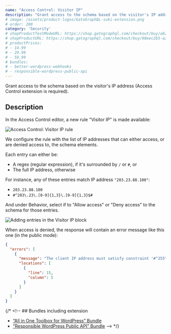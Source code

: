 ```yaml
---
name: "Access Control: Visitor IP"
description: "Grant access to the schema based on the visitor's IP address (Access Control extension is required)."
# image: /assets/product-logos/GatoGraphQL-suki-extension.png
# order: 200
category: 'Security'
# shopProductTestModeURL: https://shop.gatographql.com/checkout/buy/a62a717d-d0b7-4b9d-ad1b-c3ca0bdaca45
# shopProductURL: https://shop.gatographql.com/checkout/buy/98eec2b5-a2a5-41a6-b962-6360ffe929b5
# productPrices:
# - 14.99
# - 29.99
# - 59.99
# bundles:
# - better-wordpress-webhooks
# - responsible-wordpress-public-api
---
```


Grant access to the schema based on the visitor's IP address (Access Control extension is required).

## Description

In the Access Control editor, a new rule "Visitor IP" is made available:

![Access Control: Visitor IP rule](/assets/extensions/upstream-pro/acl-rule-visitor-ip.png "Access Control: Visitor IP rule")

We configure the rule with the list of IP addresses that can either access, or are denied access to, the schema elements.

Each entry can either be:

- A regex (regular expression), if it's surrounded by `/` or `#`, or
- The full IP address, otherwise

For instance, any of these entries match IP address `"203.23.88.100"`:

- `203.23.88.100`
- `#^203\.23\.[0-9]{1,3}\.[0-9]{1,3}$#`

And under Behavior, select if to "Allow access" or "Deny access" to the schema for those entries.

![Adding entries in the Visitor IP block](/assets/extensions/upstream-pro/acl-rule-visitor-ip-block.png "Adding entries in the Visitor IP block")

When access is denied, the response will contain an error message like this one (in the public mode):

```json
{
  "errors": [
    {
      "message": "The client IP address must satisfy constraint '#^255\\.[0-9]{1,3}\\.[0-9]{1,3}\\.[0-9]{1,3}$#' to access field 'karma' for type 'Comment' (your IP address is '172.19.0.2')",
      "locations": [
        {
          "line": 15,
          "column": 5
        }
      ]
    }
  ]
}
```

{/* <!-- ## Bundles including extension

- [“All in One Toolbox for WordPress” Bundle](/bundles/all-in-one-toolbox-for-wordpress)
- [“Responsible WordPress Public API” Bundle](/bundles/responsible-wordpress-public-api) --> */}
